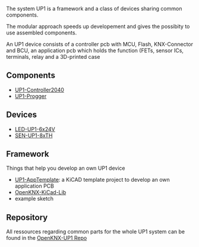 The system UP1 is a framework and a class of devices sharing common components.

The modular approach speeds up developement and gives the possibity to use assembled components.

An UP1 device consists of a controller pcb with MCU, Flash, KNX-Connector and BCU, an application pcb which holds the function (FETs, sensor ICs, terminals, relay and a 3D-printed case

== Components ==

* [[UP1-Controller2040]]
* [[UP1-Progger]]

== Devices ==

* [[LED-UP1-6x24V]]
* [[SEN-UP1-8xTH]]

== Framework ==

Things that help you develop an own UP1 device

* [[UP1-AppTemplate]]: a KiCAD template project to develop an own application PCB
* [[OpenKNX-KiCad-Lib]]
* example sketch

== Repository ==

All ressources regarding common parts for the whole UP1 system can be found in the [https://github.com/OpenKNX/OpenKNX-UP1 OpenKNX-UP1 Repo]